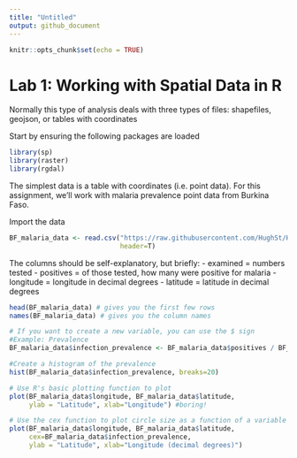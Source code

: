 ```yaml
---
title: "Untitled"
output: github_document
---
```


```r
knitr::opts_chunk$set(echo = TRUE)
```

# Lab 1: Working with Spatial Data in R
Normally this type of analysis deals with three types of files: shapefiles, geojson, or tables with coordinates

Start by ensuring the following packages are loaded
```r
library(sp)
library(raster)
library(rgdal)
```

The simplest data is a table with coordinates (i.e. point data). For this assignment, we'll work with malaria prevalence point data from Burkina Faso. 

Import the data
```r
BF_malaria_data <- read.csv("https://raw.githubusercontent.com/HughSt/HughSt.github.io/master/course_materials/week1/Lab_files/Data/BF_malaria_data.csv",
                            header=T)
```

The columns should be self-explanatory, but briefly:
- examined = numbers tested
- positives = of those tested, how many were positive for malaria
- longitude = longitude in decimal degrees
- latitude = latitude in decimal degrees

```r
head(BF_malaria_data) # gives you the first few rows
names(BF_malaria_data) # gives you the column names

# If you want to create a new variable, you can use the $ sign
#Example: Prevalence
BF_malaria_data$infection_prevalence <- BF_malaria_data$positives / BF_malaria_data$examined

#Create a histogram of the prevalence
hist(BF_malaria_data$infection_prevalence, breaks=20)

# Use R's basic plotting function to plot 
plot(BF_malaria_data$longitude, BF_malaria_data$latitude,
     ylab = "Latitude", xlab="Longitude") #boring!

# Use the cex function to plot circle size as a function of a variable
plot(BF_malaria_data$longitude, BF_malaria_data$latitude, 
     cex=BF_malaria_data$infection_prevalence,
     ylab = "Latitude", xlab="Longitude (decimal degrees)")
```
